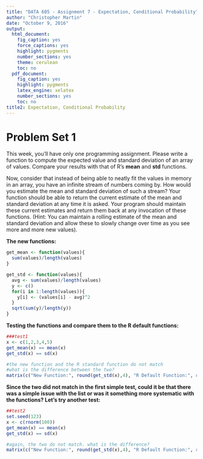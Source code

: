```yaml
---
title: "DATA 605 - Assignment 7 - Expectation, Conditional Probability"
author: "Christopher Martin"
date: "October 9, 2016"
output:
  html_document:
    fig_caption: yes
    force_captions: yes
    highlight: pygments
    number_sections: yes
    theme: cerulean
    toc: no
  pdf_document:
    fig_caption: yes
    highlight: pygments
    latex_engine: xelatex
    number_sections: yes
    toc: no
title2: Expectation, Conditional Probability
---
```


# Problem Set 1

This week,  you'll have only one programming assignment.  Please write a function to compute the expected value and standard deviation of an array of values.  Compare your results  with  that  of  R's **mean** and **std** functions.

Now, consider that instead of being able to neatly  fit the values in memory in an array, you have an infinite stream of numbers coming by.  How would you estimate the mean and standard deviation of such a stream?  Your function should be able to return the current estimate of the mean and standard deviation at any time it is asked.  Your program should maintain these current estimates and return them back at any invocation of these functions. (Hint:  You can maintain a rolling estimate of the mean and standard deviation and allow these to slowly change over time as you see more and more new values).

**The new functions:**
```r
get_mean <- function(values){
  sum(values)/length(values)
}

get_std <- function(values){
  avg <- sum(values)/length(values)
  y <- c()
  for(i in 1:length(values)){
    y[i] <- (values[i] - avg)^2
  }
  sqrt(sum(y)/length(y))
}
```

**Testing the functions and compare them to the R default functions:**

```r
###test1
x <- c(1,2,3,4,5)
get_mean(x) == mean(x)
get_std(x) == sd(x)

#the new function and the R standard function do not match
#what is the difference between the two?
matrix(c("New Function:", round(get_std(x),4), "R Default Function:", round(sd(x),4), "Difference:", round(get_std(x)-sd(x),4)),ncol=2, byrow=TRUE)
```

**Since the two did not match in the first simple test, could it be that there was a simple issue with the list or was it something more systematic with the functions? Let's try another test:**

```r
##test2
set.seed(123)
x <- c(rnorm(100))
get_mean(x) == mean(x)
get_std(x) == sd(x)

#again, the two do not match. what is the difference?
matrix(c("New Function:", round(get_std(x),4), "R Default Function:", round(sd(x),4), "Difference:", round(get_std(x)-sd(x),4)),ncol=2, byrow=TRUE)
```